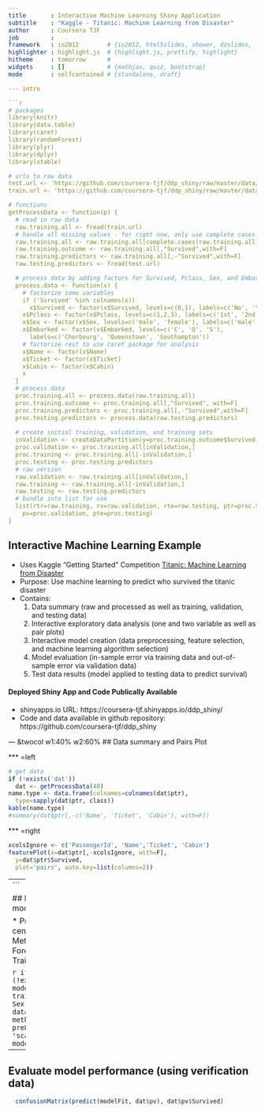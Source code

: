```yaml
---
title       : Interactive Machine Learning Shiny Application
subtitle    : "Kaggle - Titanic: Machine Learning from Disaster"
author      : Coursera TJF
job         : 
framework   : io2012        # {io2012, html5slides, shower, dzslides, ...}
highlighter : highlight.js  # {highlight.js, prettify, highlight}
hitheme     : tomorrow      # 
widgets     : []            # {mathjax, quiz, bootstrap}
mode        : selfcontained # {standalone, draft}

--- intro

```r
# packages
library(knitr)
library(data.table)
library(caret)
library(randomForest)
library(plyr)
library(dplyr)
library(xtable)

# urls to raw data
test.url <- 'https://github.com/coursera-tjf/ddp_shiny/raw/master/data/test.csv'
train.url <- 'https://github.com/coursera-tjf/ddp_shiny/raw/master/data/train.csv'

# functions
getProcessData <- function(p) {
  # read in raw data
  raw.training.all <- fread(train.url)
  # handle all missing values - for right now, only use complete cases
  raw.training.all <- raw.training.all[complete.cases(raw.training.all),]
  raw.training.outcome <- raw.training.all[,"Survived",with=F]
  raw.training.predictors <- raw.training.all[,-"Survived",with=F]
  raw.testing.predictors <- fread(test.url)

  # process data by adding factors for Survived, Pclass, Sex, and Embarked
  process.data <- function(x) {
    # factorize some variables
    if ('Survived' %in% colnames(x))
      x$Survived <- factor(x$Survived, levels=c(0,1), labels=c('No', 'Yes'))
    x$Pclass <- factor(x$Pclass, levels=c(1,2,3), labels=c('1st', '2nd', '3rd'))
    x$Sex <- factor(x$Sex, levels=c('male', 'female'), labels=c('male', 'female'))
    x$Embarked <- factor(x$Embarked, levels=c('C', 'Q', 'S'),
      labels=c('Cherbourg', 'Queenstown', 'Southampton'))
    # factorize rest to use caret package for analysis
    x$Name <- factor(x$Name)
    x$Ticket <- factor(x$Ticket)
    x$Cabin <- factor(x$Cabin)
    x
  }
  # process data
  proc.training.all <- process.data(raw.training.all)
  proc.training.outcome <- proc.training.all[,"Survived", with=F]
  proc.training.predictors <- proc.training.all[,-"Survived",with=F]
  proc.testing.predictors <- process.data(raw.testing.predictors)
  
  # create initial training, validation, and training sets
  inValidation <- createDataPartition(y=proc.training.outcome$Survived, p=p/100, list=FALSE)
  proc.validation <- proc.training.all[inValidation,]
  proc.training <- proc.training.all[-inValidation,]
  proc.testing <- proc.testing.predictors
  # raw version
  raw.validation <- raw.training.all[inValidation,]
  raw.training <- raw.training.all[-inValidation,]
  raw.testing <- raw.testing.predictors
  # bundle into list for use
  list(rtr=raw.training, rv=raw.validation, rte=raw.testing, ptr=proc.training,
    pv=proc.validation, pte=proc.testing)
}

```

## Interactive Machine Learning Example

* Uses Kaggle "Getting Started" Competition [Titanic: Machine Learning from
Disaster](https://www.kaggle.com/c/titanic)
* Purpose: Use machine learning to predict who survived the titanic disaster
* Contains:
  1. Data summary (raw and processed as well as training, validation, and testing data)
  2. Interactive exploratory data analysis (one and two variable as well as
pair plots)
  3. Interactive model creation (data preprocessing, feature selection, and
machine learning algorithm selection)
  4. Model evaluation (in-sample error via training data and out-of-sample
error via validation data)
  5. Test data results (model applied to testing data to predict survival)

#### Deployed Shiny App and Code Publically Available
* shinyapps.io URL: https://coursera-tjf.shinyapps.io/ddp_shiny/
* Code and data available in github repository:
https://github.com/coursera-tjf/ddp_shiny


--- &twocol w1:40% w2:60%
## Data summary and Pairs Plot

*** =left

```r
# get data
if (!exists('dat'))
  dat <- getProcessData(40)
name.type <- data.frame(colnames=colnames(dat$ptr),
  type=sapply(dat$ptr, class))
kable(name.type)
#summary(dat$ptr[,-c('Name', 'Ticket', 'Cabin'), with=F])
```

*** =right

```r
xcolsIgnore <- c('PassengerId', 'Name','Ticket', 'Cabin')
featurePlot(x=dat$ptr[,-xcolsIgnore, with=F], 
  y=dat$ptr$Survived, 
  plot='pairs', auto.key=list(columns=2))
```

--- 
```


## Build prediction model

* Preprocessing = center, scale, BoxCox
* Method = Random Forests
* Data = Training data set

```r
if (!exists('modelFit'))
  modelFit <- train(Survived ~ Age + Sex + Pclass, data=dat$ptr, method='rf',
    preProcess=c('center', 'scale', 'BoxCox'))
modelFit
```

---

## Evaluate model performance (using verification data)

```r
  confusionMatrix(predict(modelFit, dat$pv), dat$pv$Survived)
```

